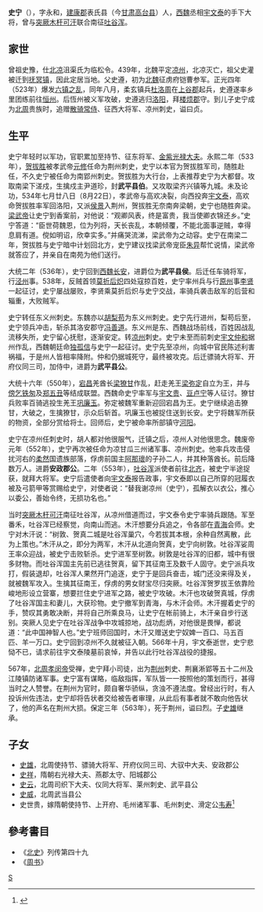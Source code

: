 '''史宁'''（{{bd|6世紀||563年||}}），字永和，[[建康郡|建康郡]]表氏县（今[[甘肃|甘肃]][[高台县|高台县]]）人，[[西魏|西魏]]丞相[[宇文泰|宇文泰]]的手下大将，曾与[[突厥|突厥]][[木杆可汗|木杆可汗]]联合南征[[吐谷浑|吐谷浑]]。

==家世==
曾祖史豫，仕[[北凉|北凉]]沮渠氏为临松令。439年，北魏平定[[凉州|凉州]]，北凉灭亡，祖父史灌被迁到[[抚冥镇|抚冥镇]]，因此定居当地。父史遵，初为[[北魏|北魏]]征虏府铠曹参军。正光四年（523年）爆发[[六镇之乱|六镇之乱]]，同年八月，柔玄镇兵[[杜洛周|杜洛周]]在[[上谷郡|上谷郡]]起兵，史遵遂率乡里团练前往[[恒州|恒州]]。后恆州被义军攻破，史遵逃归[[洛阳|洛阳]]，拜[[楼烦郡|楼烦郡]]守。到儿子史宁成为[[北周|北周]]贵族时，追赠[[散骑常侍|散骑常侍]]、征西大将军、凉州刺史，谥曰贞。

==生平==
史宁年轻时以军功，官职累加至持节、征东将军、[[金紫光禄大夫|金紫光禄大夫]]。永熙二年（533年），[[贺拔胜|贺拔胜]]被孝武帝[[元修|元修]]任命为荆州刺史，史宁以本官为贺拔胜军司，随胜赴任，不久史宁被任命为南郢州刺史。贺拔胜为大行台，上表推荐史宁为大都督。攻取南梁下溠戍，生擒戍主尹道珍，封'''武平县伯'''。又攻取梁齐兴镇等九城。未及论功，534年七月廿八日（8月22日），孝武帝与高欢决裂，向西投奔[[宇文泰|宇文泰]]，高欢命贺拔胜率军回洛阳，又派[[侯景|侯景]]入荆州，贺拔胜无奈南奔梁朝，史宁也随胜奔梁。[[梁武帝|梁武帝]]让史宁到香案前，对他说：“观卿风表，终是富贵，我当使卿衣锦还乡。”史宁答道：“臣世荷魏恩，位为列将，天长丧乱，本朝倾覆，不能北面事逆贼，幸得息肩有道。傥如明诏，欣幸实多。”并痛哭流涕，梁武帝为之动容。史宁在南梁二年，贺拔胜与史宁暗中计划回北方，史宁建议找梁武帝宠臣[[朱异|朱异]]帮忙说情，梁武帝就答应了，并亲自在南苑为他们送行。

大统二年（536年），史宁回到[[西魏|西魏]][[长安|长安]]，进爵位为'''武平县侯'''。后迁任车骑将军，行[[泾州|泾州]]事。538年，反贼首领[[莫折后炽|莫折后炽]]四处寇掠百姓，史宁率州兵与行[[原州|原州]]事[[李贤_(北周)|李贤]]一起征讨，史宁屡战屡败，李贤乘莫折后炽与史宁交战，率骑兵袭击敌军的后营和辎重，大败贼军。

史宁转任东义州刺史。东魏亦以[[胡梨苟|胡梨苟]]为东义州刺史。史宁先行进州，梨苟后至，史宁领兵冲击，斩杀其洛安郡守[[冯善道|冯善道]]。东义州是东、西魏战场前线，百姓因战乱流移失所，史宁留心抚慰，逐渐安定。转[[凉州|凉州]]刺史。史宁未至而前刺史[[宇文仲和|宇文仲和]]据州作乱，西魏朝廷命[[独孤信|独孤信]]与史宁一起征讨。史宁先至凉州，向城中官民陈述利害祸福，于是州人皆相率降附。仲和仍据城死守，最终被攻克。后迁骠骑大将军、开府仪同三司，加侍中，进爵为'''武平县公'''。 

大统十六年（550年），[[宕昌|宕昌]]羌酋长[[梁獠甘|梁獠甘]]作乱，赶走羌王[[梁弥定|梁弥定]]自立为王，并与[[傍乞铁匆|傍乞铁匆]]及[[郑五丑|郑五丑]]等结成联盟。西魏命史宁率军与[[宇文贵|宇文贵]]、[[豆卢宁|豆卢宁]]等人征讨。獠甘兵败率百骑逃投生羌王[[巩廉玉|巩廉玉]]。弥定被魏军重新迎回宕昌为王。史宁继续追击獠甘，大破之，生擒獠甘，示众后斩首。巩廉玉也被捉住送到长安。史宁将魏军所获的物资，全部分赏给将士。回师后，史宁被命率所部镇守[[河阳|河阳]]。
 
史宁在凉州任刺史时，胡人都对他很服气，迁镇之后，凉州人对他很思念。魏废帝元年（552年），史宁再次被任命为凉甘瓜三州诸军事、凉州刺史。他率兵攻击侵扰河右的[[柔然|柔然]]国遗族部落，俘虏前国主[[阿那瓌|阿那瓌]]的子孙二人，并其种落酋长。前后降数万人。进爵'''安政郡公'''。二年（553年），[[吐谷浑|吐谷浑]]派使者前往[[北齐|北齐]]，被史宁半途捉获，就拜大将军。史宁后遣使者向[[宇文泰|宇文泰]]报告政事，宇文泰即以自己所穿的冠履衣被及弓箭甲等赏赐给史宁，对使者说：“替我谢凉州（史宁），孤解衣以衣公，推心以委公，善始令终，无损功名也。” 

当时[[突厥|突厥]][[木杆可汗|木杆可汗]]南征吐谷浑，从凉州借道而过，宇文泰令史宁率骑兵跟随。军至番禾，吐谷浑已经察觉，向南山而逃。木汗想要分兵追之，令各部在[[青海|青海]]会师。史宁对木汗说：“树敦、贺真二城是吐谷浑巢穴，今若拔其本根，余种自然离散，此为上策也。”木汗从之，即分为两军，木汗从北道向贺真，史宁向树敦。吐谷浑娑周王率众迎战，被史宁击败斩杀。史宁进军至树敦。树敦是吐谷浑的旧都，城中有很多财物。而吐谷浑国主先前已逃往贺真，留下其征南王及数千人固守。史宁派兵攻打，假装退却，吐谷浑人果然开门追逐，史宁于是回兵奋击，城门还没来得及关，就被魏军攻入。生擒其征南王，俘虏的男女财宝尽归突厥。吐谷浑贺罗拔王依靠险峻地形设立营寨，想要拦住史宁进军之路，被史宁攻破。木汗也攻破贺真城，俘虏了吐谷浑国主和妻儿，大获珍物。史宁撤军到青海，与木汗会师。木汗握着史宁的手，赞叹其勇敢决断，并将自己所乘良马，让史宁在帐前骑上，木汗亲自步行送别。突厥人见史宁在吐谷浑战争中攻城掠地，战功彪炳，对他很是畏惮，都说道：“此中国神智人也。”史宁班师回国时，木汗又赠送史宁奴婢一百口、马五百匹、羊一万口。史宁回到凉州不久就被征入朝。566年十月，宇文泰逝世，史宁悲恸不已，请求前往宇文泰陵墓前哀悼，并告以此行吐谷浑战役的捷报。
 
567年，[[北周孝闵帝|北周孝闵帝]]受禅，史宁拜小司徒，出为[[荆州|荆州]]刺史、荆襄淅郢等五十二州及江陵镇防诸军事。史宁富有谋略，临敌指挥，军队皆一一按照他的策划而行，甚得当时之人赞誉。在荆州为官时，颇自奢华骄纵，贪浊不遵法度。曾经出行时，有人投诉州佐违法，史宁却将告状者交给被告者审理，从此后有事者就不敢向他告状了，他的声名在荆州大损。保定三年（563年），死于荆州，谥曰烈。子[[史雄|史雄]]继承。

==子女==
*[[史雄|史雄]]，北周使持节、骠骑大将军、开府仪同三司、大驭中大夫、安政郡公
*[[史祥|史祥]]，隋朝右光禄大夫、燕郡太守、阳城郡公
*[[史云|史云]]，北周司织下大夫、仪同大将军、莱州刺史、武平县公
*[[史威|史威]]，北周武当县公
*史世贵，嫁隋朝使持节、上开府、毛州诸军事、毛州刺史、滑定公[[韦寿|韦寿]]<ref>{{Citation| last=周| first=晓薇| author-link=周晓薇| year=2019年| title=《西安新见隋《史崇基墓志》与中古史氏脉系》| periodical=《文博》| volume=| issue=01期| pages=82-87| url=http://www.cnki.com.cn/Article/CJFDTOTAL-WEBO201901012.htm| doi=| oclc=| accessdate=2019-04-15| archive-date=2019-07-27| archive-url=https://web.archive.org/web/20190727060228/http://www.cnki.com.cn/Article/CJFDTOTAL-WEBO201901012.htm| dead-url=no}}</ref>

==參考書目==
* 《[[北史|北史]]》列传第四十九
* 《[[周书|周书]]》

[[Category:南北朝政治人物|S]]